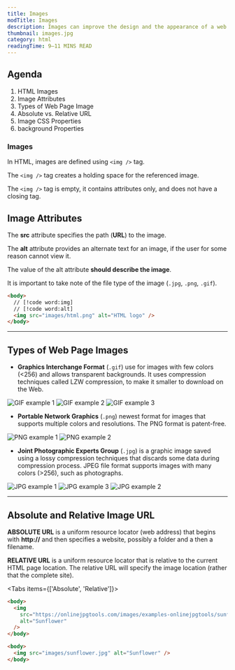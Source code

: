 ```yaml
---
title: Images
modTitle: Images
description: Images can improve the design and the appearance of a web page.
thumbnail: images.jpg
category: html
readingTime: 9–11 MINS READ
---
```


## Agenda
1. HTML Images
2. Image Attributes
3. Types of Web Page Image
4. Absolute vs. Relative URL
5. Image CSS Properties
6. background Properties

### Images

In HTML, images are defined using `<img />` tag.

The `<img />` tag creates a holding space for the referenced image.

The `<img />` tag is empty, it contains attributes only, and does not have a closing tag.

## Image Attributes

The **src** attribute specifies the path (**URL**) to the image.

The **alt** attribute provides an alternate text for an image, if the user for some reason cannot view it.

The value of the alt attribute **should describe the image**.

It is important to take note of the file type of the image (`.jpg`, `.png`, `.gif`).

```html
<body>
  // [!code word:img]
  // [!code word:alt]
  <img src="images/html.png" alt="HTML logo" />
</body>
```

-----

## Types of Web Page Images

- **Graphics Interchange Format** (`.gif`) use for images with few colors (&lt;256) and allows transparent backgrounds. It uses compression techniques called LZW compression, to make it smaller to download on the Web.

<Wrapper>
<div className="grid gap-4" style={{ gridTemplateColumns: "repeat(3, minmax(0, 1fr))" }}>
  <Image src='/guides/images/giphy-1.gif' alt='GIF example 1' unoptimized width={240} height={240} className="m-0" />
  <Image src='/guides/images/giphy-2.gif' alt='GIF example 2' unoptimized width={480} height={480} className="m-0" />
  <Image src='/guides/images/giphy-3.gif' alt='GIF example 3' unoptimized width={480} height={480} className="m-0" />
</div>
</Wrapper>

- **Portable Network Graphics** (`.png`) newest format for images that supports multiple colors and resolutions. The PNG format is patent-free.

<Wrapper>
<div className="grid gap-4" style={{ gridTemplateColumns: "repeat(3, minmax(0, 1fr))" }}>
<Image src='/guides/images/png-sample.png' alt='PNG example 1' width={624} height={640} className="m-0" />
<Image src='/guides/images/book.png' alt='PNG example 2' width={512} height={512} className="m-0" />
</div>
</Wrapper>

- **Joint Photographic Experts Group** (`.jpg`) is a graphic image saved using a lossy compression techniques that discards some data during compression process. JPEG file format supports images with many colors (&gt;256), such as photographs.

<Wrapper>
<div className="grid gap-4" style={{ gridTemplateColumns: "repeat(3, minmax(0, 1fr))" }}>
<Image src='/guides/images/computer.jpg' alt='JPG example 1' width={800} height={600} className="m-0" />
<Image src='/guides/images/internet.jpg' alt='JPG example 3' width={1000} height={750} className="m-0" />
<Image src='/guides/images/elements.jpg' alt='JPG example 2' width={800} height={600} className="m-0" />
</div>
</Wrapper>

-----

## Absolute and Relative Image URL

**ABSOLUTE URL** is a uniform resource locator (web address) that begins with **http://** and then specifies a website, possibly a folder and a then a filename.

**RELATIVE URL** is a uniform resource locator that is relative to the current HTML page location. The relative URL will specify the image location (rather that the complete site).

<Tabs items={['Absolute', 'Relative']}>
<Tab value="Absolute">

```html
<body>
  <img 
    src="https://onlinejpgtools.com/images/examples-onlinejpgtools/sunflower.jpg"
    alt="Sunflower" 
  />
</body>
```

</Tab>
<Tab value="Relative">

```html
<body>
  <img src="images/sunflower.jpg" alt="Sunflower" />
</body>
```

</Tab>
</Tabs>
